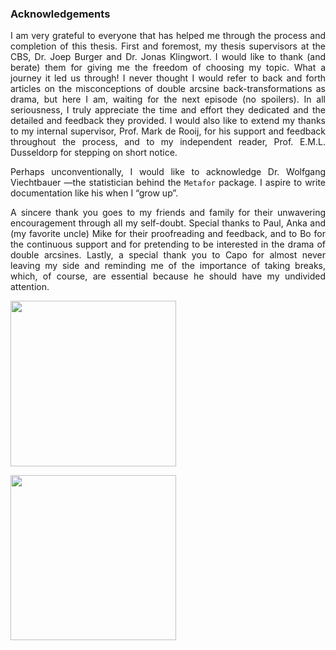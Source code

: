### Acknowledgements {.unnumbered .unlisted}
::: {style="text-align: justify"}
I am very grateful to everyone that has helped me through the process and completion of this thesis. First and foremost, my thesis supervisors at the CBS, Dr. Joep Burger and Dr. Jonas Klingwort. I would like to thank (and berate) them for giving me the freedom of choosing my topic. What a journey it led us through! I never thought I would refer to back and forth articles on the misconceptions of double arcsine back-transformations as drama, but here I am, waiting for the next episode (no spoilers). In all seriousness, I truly appreciate the time and effort they dedicated and the detailed and feedback they provided. I would also like to extend my thanks to my internal supervisor, Prof. Mark de Rooij, for his support and feedback throughout the process, and to my independent reader, Prof. E.M.L. Dusseldorp for stepping on short notice.  

Perhaps unconventionally, I would like to acknowledge Dr. Wolfgang Viechtbauer ---the statistician behind the `Metafor` package. I aspire to write documentation like his when I "grow up". 

A sincere thank you goes to my friends and family for their unwavering encouragement through all my self-doubt. Special thanks to Paul, Anka and (my favorite uncle) Mike for their proofreading and feedback, and to Bo for the continuous support and for pretending to be interested in the drama of double arcsines. Lastly, a special thank you to Capo for almost never leaving my side and reminding me of the importance of taking breaks, which, of course, are essential because he should have my undivided attention.
:::

::: {layout-ncol="2"}
![](images/helper1.png){fig-align="center" fig-width="7cm" fig-height="4.6cm" width="7cm"}

![](images/helper2.png){fig-align="center" fig-width="7cm" fig-height="4.6cm" width="7cm"}
:::
